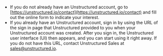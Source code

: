- If you do not already have an Unstructured account, go to [https://unstructured.io/contact](https://unstructured.io/contact) and fill out the online form to indicate your interest.
- If you already have an Unstructured account, sign in by using the URL of the sign in page that Unstructured provided to you when your Unstructured account was created. After you sign in, the Unstructured user interface (UI) then appears, and you can start using it right away.
  If you do not have this URL, contact Unstructured Sales at [sales@unstructured.io](mailto:sales@unstructured.io).